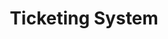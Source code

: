 ---
title: Ticketing System
description: User Manual for the Aadvanto Billing System.
sidebar:
  order: 10
---